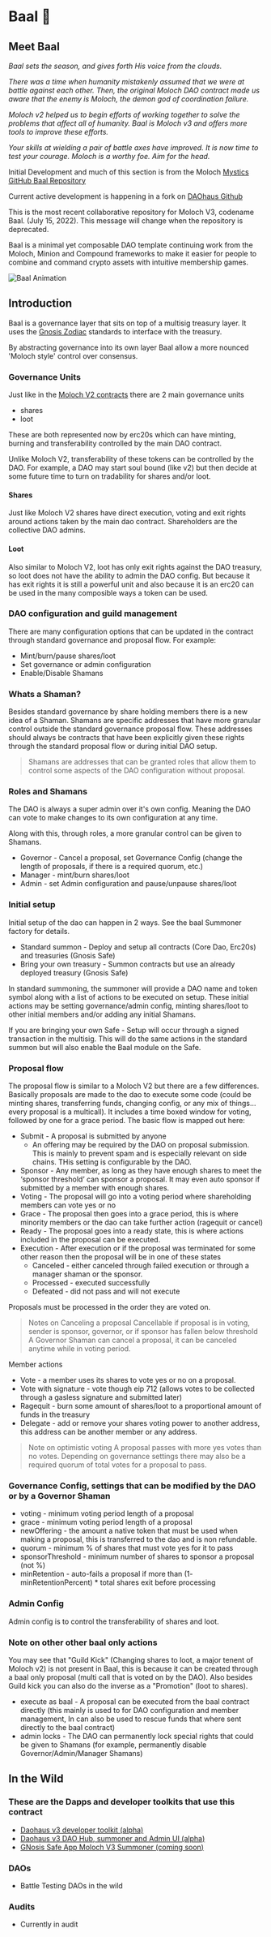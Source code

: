 
# Baal 👺

## Meet Baal

_Baal sets the season, and gives forth His voice from the clouds._

*There was a time when humanity mistakenly assumed that we were at battle against each other. Then, the original Moloch DAO contract made us aware that the enemy is Moloch, the demon god of coordination failure.* 

*Moloch v2 helped us to begin efforts of working together to solve the problems that affect all of humanity. Baal is Moloch v3 and offers more tools to improve these efforts.*

*Your skills at wielding a pair of battle axes have improved. It is now time to test your courage.  Moloch is a worthy foe.  Aim for the head.*

Initial Development and much of this section is from the Moloch [Mystics GitHub Baal Repository](https://github.com/Moloch-Mystics/Baal)

Current active development is happening in a fork on [DAOhaus Github](https://github.com/HausDAO/Baal)

This is the most recent collaborative repository for Moloch V3, codename Baal. (July 15, 2022). This message will change when the repository is deprecated.

Baal is a minimal yet composable DAO template continuing work from the Moloch, Minion and Compound frameworks to make it easier for people to combine and command crypto assets with intuitive membership games.

<Image src="/baal.gif" alt="Baal Animation" width={500} height={500} />

## Introduction
Baal is a governance layer that sits on top of a multisig treasury layer. It uses the [Gnosis Zodiac](https://github.com/gnosis/zodiac) standards to interface with the treasury.

By abstracting governance into its own layer Baal allow a more nounced 'Moloch style' control over consensus.

### Governance Units
Just like in the [Moloch V2 contracts](https://github.com/MolochVentures/moloch) there are 2 main governance units
 - shares
 - loot
 
These are both represented now by erc20s which can have minting, burning and transferability controlled by the main DAO contract.

Unlike Moloch V2, transferability of these tokens can be controlled by the DAO. For example, a DAO may start soul bound (like v2) but then decide at some future time to turn on tradability for shares and/or loot.

#### Shares
Just like Moloch V2 shares have direct execution, voting and exit rights around actions taken by the main dao contract. Shareholders are the collective DAO admins.

#### Loot
Also similar to Moloch V2, loot has only exit rights against the DAO treasury, so loot does not have the ability to admin the DAO config. But because it has exit rights it is still a powerful unit and also because it is an erc20 can be used in the many composible ways a token can be used.

### DAO configuration and guild management
There are many configuration options that can be updated in the contract through standard governance and proposal flow. For example:

- Mint/burn/pause shares/loot
- Set governance or admin configuration
- Enable/Disable Shamans

### Whats a Shaman?
Besides standard governance by share holding members there is a new idea of a Shaman. Shamans are specific addresses that have more granular control outside the standard governance proposal flow. These addresses should always be contracts that have been explicitly given these rights through the standard proposal flow or during initial DAO setup.

> Shamans are addresses that can be granted roles that allow them to control some aspects of the DAO configuration without proposal.

### Roles and Shamans

The DAO is always a super admin over it's own config. Meaning the DAO can vote to make changes to its own configuration at any time.

Along with this, through roles, a more granular control can be given to Shamans.

- Governor - Cancel a proposal, set Governance Config (change the length of proposals, if there is a required quorum, etc.)
- Manager - mint/burn shares/loot
- Admin - set Admin configuration and pause/unpause shares/loot

### Initial setup
Initial setup of the dao can happen in 2 ways. See the baal Summoner factory for details. 

- Standard summon - Deploy and setup all contracts (Core Dao, Erc20s) and treasuries (Gnosis Safe)
- Bring your own treasury - Summon contracts but use an already deployed treasury (Gnosis Safe)

In standard summoning, the summoner will provide a DAO name and token symbol along with a list of actions to be executed on setup. These initial actions may be setting governance/admin config, minting shares/loot to other initial members and/or adding any initial Shamans.

If you are bringing your own Safe - Setup will occur through a signed transaction in the multisig. This will do the same actions in the standard summon but will also enable the Baal module on the Safe.

### Proposal flow
The proposal flow is similar to a Moloch V2 but there are a few differences. Basically proposals are made to the dao to execute some code (could be minting shares, transferring funds, changing config, or any mix of things... every proposal is a multicall). It includes a time boxed window for voting, followed by one for a grace period. The basic flow is mapped out here:

- Submit - A proposal is submitted by anyone
    - An offering may be required by the DAO on proposal submission. This is mainly to prevent spam and is especially relevant on side chains. THis setting is configurable by the DAO. 
- Sponsor - Any member, as long as they have enough shares to meet the ‘sponsor threshold’ can sponsor a proposal. It may even auto sponsor if submitted by a member with enough shares. 
- Voting - The proposal will go into a voting period where shareholding members can vote yes or no
- Grace - The proposal then goes into a grace period, this is where minority members or the dao can take further action (ragequit or cancel)
- Ready - The proposal goes into a ready state, this is where actions included in the proposal can be executed.
- Execution - After execution or if the proposal was terminated for some other reason then the proposal will be in one of these states
    - Canceled - either canceled through failed execution or through a manager shaman or the sponsor.
    - Processed - executed successfully
    - Defeated - did not pass and will not execute

Proposals must be processed in the order they are voted on.
        
> Notes on Canceling a proposal
> Cancellable if proposal is in voting, sender is sponsor, governor, or if sponsor has fallen below threshold
> A Governor Shaman can cancel a proposal, it can be canceled anytime while in voting period.

Member actions
- Vote - a member uses its shares to vote yes or no on a proposal.
- Vote with signature - vote though eip 712 (allows votes to be collected through a gasless signature and submitted later)
- Ragequit - burn some amount of shares/loot to a proportional amount of funds in the treasury
- Delegate - add or remove your shares voting power to another address, this address can be another member or any address.

> Note on optimistic voting
> A proposal passes with more yes votes than no votes. Depending on governance settings there may also be a required quorum of total votes for a proposal to pass.

### Governance Config, settings that can be modified by the DAO or by a Governor Shaman
- voting - minimum voting period length of a proposal
- grace -  minimum voting period length of a proposal
- newOffering - the amount a native token that must be used when making a proposal, this is transferred to the dao and is non refundable.
- quorum - minimum % of shares that must vote yes for it to pass
- sponsorThreshold - minimum number of shares to sponsor a proposal (not %)
- minRetention - auto-fails a proposal if more than (1- minRetentionPercent) * total shares exit before processing
        
### Admin Config
Admin config is to control the transferability of shares and loot.

### Note on other other baal only actions

You may see that "Guild Kick" (Changing shares to loot, a major tenent of Moloch v2) is not present in Baal, this is because it can be created through a baal only proposal (multi call that is voted on by the DAO). Also besides Guild kick you can also do the inverse as a "Promotion" (loot to shares).

- execute as baal - A proposal can be executed from the baal contract directly (this mainly is used to for DAO configuration and member management, In can also be used to rescue funds that where sent directly to the baal contract)
- admin locks - The DAO can permanently lock special rights that could be given to Shamans (for example, permanently disable Governor/Admin/Manager Shamans) 




## In the Wild

### These are the Dapps and developer toolkits that use this contract

- [Daohaus v3 developer toolkit (alpha)](https://discord.gg/daohaus)
- [Daohaus v3 DAO Hub, summoner and Admin UI (alpha)](https://discord.gg/daohaus)
- [GNosis Safe App Moloch V3 Summoner (coming soon)](https://discord.gg/daohaus)

### DAOs 

- Battle Testing DAOs in the wild


### Audits

- Currently in audit 